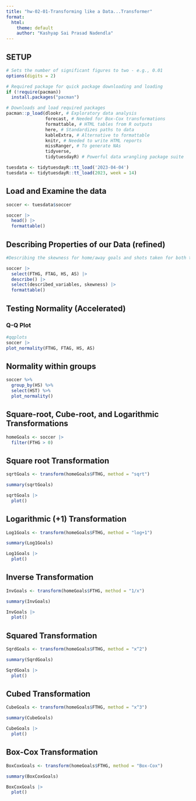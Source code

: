```yaml
---
title: "hw-02-01-Transforming like a Data...Transformer"
format:
  html:
    theme: default
    author: "Kashyap Sai Prasad Nadendla"
---
```


## SETUP

```r

# Sets the number of significant figures to two - e.g., 0.01
options(digits = 2)

# Required package for quick package downloading and loading 
if (!require(pacman))  
  install.packages("pacman")

# Downloads and load required packages
pacman::p_load(dlookr, # Exploratory data analysis
               forecast, # Needed for Box-Cox transformations
               formattable, # HTML tables from R outputs
               here, # Standardizes paths to data
               kableExtra, # Alternative to formattable
               knitr, # Needed to write HTML reports
               missRanger, # To generate NAs
               tidyverse,
               tidytuesdayR) # Powerful data wrangling package suite
```

```r

tuesdata <- tidytuesdayR::tt_load('2023-04-04')
tuesdata <- tidytuesdayR::tt_load(2023, week = 14)
```

## Load and Examine the data

```r

soccer <- tuesdata$soccer
```

```r

soccer |>
  head() |>
  formattable()
```

## Describing Properties of our Data (refined)

```r

#Describing the skewness for home/away goals and shots taken for both teams

soccer |>
  select(FTHG, FTAG, HS, AS) |>
  describe() |>
  select(described_variables, skewness) |>
  formattable()
```

## Testing Normality (Accelerated)

### Q-Q Plot

```r

#qqplots
soccer |>
plot_normality(FTHG, FTAG, HS, AS)
```

## Normality within groups

```r

soccer %>%
  group_by(HS) %>%
  select(HST) %>%
  plot_normality()
```

## Square-root, Cube-root, and Logarithmic Transformations

```r

homeGoals <- soccer |>
  filter(FTHG > 0)
```

## Square root Transformation

```r

sqrtGoals <- transform(homeGoals$FTHG, method = "sqrt") 

summary(sqrtGoals)
```

```r

sqrtGoals |>
  plot()
```

## Logarithmic (+1) Transformation

```r

Log1Goals <- transform(homeGoals$FTHG, method = "log+1") 

summary(Log1Goals)
```

```r

Log1Goals |>
  plot()
```

## Inverse Transformation

```r

InvGoals <- transform(homeGoals$FTHG, method = "1/x") 

summary(InvGoals)
```

```r

InvGoals |>
  plot()
```

## Squared Transformation

```r

SqrdGoals <- transform(homeGoals$FTHG, method = "x^2") 

summary(SqrdGoals)
```

```r

SqrdGoals |>
  plot()
```

## Cubed Transformation

```r

CubeGoals <- transform(homeGoals$FTHG, method = "x^3") 

summary(CubeGoals)
```

```r

CubeGoals |>
  plot()
```

## Box-Cox Transformation

```r

BoxCoxGoals <- transform(homeGoals$FTHG, method = "Box-Cox") 

summary(BoxCoxGoals)
```

```r

BoxCoxGoals |>
  plot()
```

